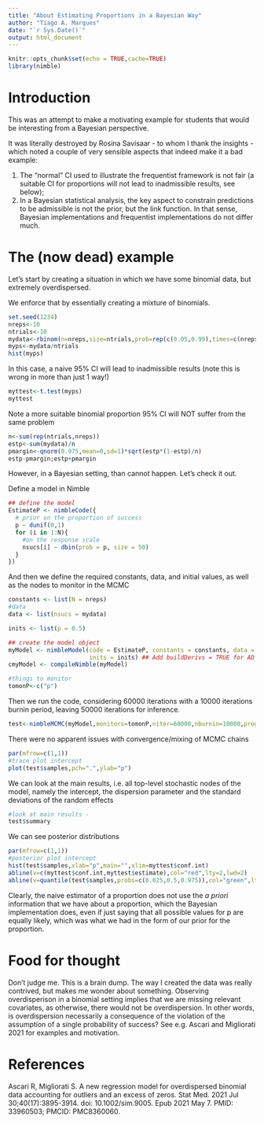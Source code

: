 ---
title: "About Estimating Proportions in a Bayesian Way"
author: "Tiago A. Marques"
date: "`r Sys.Date()`"
output: html_document
---

```{r setup, include=FALSE}
knitr::opts_chunk$set(echo = TRUE,cache=TRUE)
library(nimble)
```

# Introduction

This was an attempt to make a motivating example for students that would be interesting from a Bayesian perspective. 

It was literally destroyed by Rosina Savisaar - to whom I thank the insights - which noted a couple of very sensible aspects that indeed make it a bad example:

1. The "normal" CI used to illustrate the frequentist framework is not fair (a suitable CI for proportions will not lead to inadmissible results, see below);
2. In a Bayesian statistical analysis, the key aspect to constrain predictions to be admissible is not the prior, but the link function. In that sense, Bayesian implementations and frequentist implementations do not differ much.

# The (now dead) example

Let's start by creating a situation in which we have some binomial data, but extremely overdispersed. 

We enforce that by essentially creating a mixture of binomials.

```{r}
set.seed(1234)
nreps<-10
ntrials<-10
mydata<-rbinom(n=nreps,size=ntrials,prob=rep(c(0.05,0.99),times=c(nreps*0.1,nreps*0.9)))
myps<-mydata/ntrials
hist(myps)
```

In this case, a naive 95% CI will lead to inadmissible results (note this is wrong in more than just 1 way!)

```{r}
myttest<-t.test(myps)
myttest
```

Note a more suitable binomial proportion 95% CI will NOT suffer from the same problem

```{r}
n<-sum(rep(ntrials,nreps))
estp<-sum(mydata)/n
pmargin<-qnorm(0.975,mean=0,sd=1)*sqrt(estp*(1-estp)/n)
estp-pmargin;estp+pmargin
```

However, in a Bayesian setting, than cannot happen. Let's check it out.

Define a model in Nimble

```{r,nimblemodel}
## define the model
EstimateP <- nimbleCode({
  # prior on the proportion of success
  p ~ dunif(0,1)
  for (i in 1:N){
    #on the response scale
    nsucs[i] ~ dbin(prob = p, size = 50)
  }
})
```

And then we define the required constants, data, and initial values, as well as the nodes to monitor in the MCMC

```{r,nimblepars}
constants <- list(N = nreps)
#data
data <- list(nsucs = mydata)

inits <- list(p = 0.5)
```


```{r,createmodel}
## create the model object
myModel <- nimbleModel(code = EstimateP, constants = constants, data = data, 
                       inits = inits) ## Add buildDerivs = TRUE for AD
cmyModel <- compileNimble(myModel)
```

```{r,parstomonitorynl}
#things to monitor
tomonP<-c("p")
```

Then we run the code, considering 60000 iterations with a 10000 iterations burnin period, leaving 50000 iterations for inference.

```{r,nimblerunynl,cache=TRUE}
test<-nimbleMCMC(myModel,monitors=tomonP,niter=60000,nburnin=10000,progressBar=TRUE,summary=TRUE)
```

There were no apparent issues with convergence/mixing of MCMC chains

```{r}
par(mfrow=c(1,1))
#trace plot intercept
plot(test$samples,pch=".",ylab="p")
```

We can look at the main results, i.e. all top-level stochastic nodes of the model, namely the intercept, the dispersion parameter and the standard deviations of the random effects

```{r}
#look at main results - 
test$summary
```

We can see posterior distributions

```{r}
par(mfrow=c(1,1))
#posterior plot intercept
hist(test$samples,xlab="p",main="",xlim=myttest$conf.int)
abline(v=c(myttest$conf.int,myttest$estimate),col="red",lty=2,lwd=2)
abline(v=quantile(test$samples,probs=c(0.025,0.5,0.975)),col="green",lty=2,lwd=2)       
```

Clearly, the naive estimator of a proportion does not use the $a$ $priori$ information that we have about a proportion, which the Bayesian implementation does, even if just saying that all possible values for p are equally likely, which was what we had in the form of our prior for the proportion.

# Food for thought

Don't judge me. This is a brain dump. The way I created the data was really contrived, but makes me wonder about something. Observing overdisperison in a binomial setting implies that we are missing relevant covariates, as otherwise, there would not be overdispersion. In other words, is overdispersion necessarily a consequence of the violation of the assumption of a single probability of success? See e.g. Ascari and Migliorati 2021 for examples and motivation.

# References

Ascari R, Migliorati S. A new regression model for overdispersed binomial data accounting for outliers and an excess of zeros. Stat Med. 2021 Jul 30;40(17):3895-3914. doi: 10.1002/sim.9005. Epub 2021 May 7. PMID: 33960503; PMCID: PMC8360060.